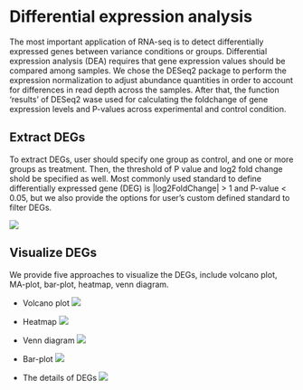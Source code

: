 # Differential expression analysis

The most important application of RNA-seq is to detect differentially expressed genes between variance conditions or groups. Differential expression analysis (DEA) requires that gene expression values should be compared among samples. We chose the DESeq2 package to perform the expression normalization to adjust abundance quantities in order to account for differences in read depth across the samples. After that, the function ‘results’ of DESeq2 wase used for calculating the foldchange of gene expression levels and P-values across experimental and control condition. 

## Extract DEGs

To extract DEGs, user should specify one group as control, and one or more groups as treatment. Then, the threshold of P value and log2 fold change shold be specified as well. Most commonly used standard to define differentially expressed gene (DEG) is |log2FoldChange| > 1 and P-value < 0.05, but we also provide the options for user’s custom defined standard to filter DEGs.

![](images/dea-de.jpeg)

## Visualize DEGs

We provide five approaches to visualize the DEGs, include volcano plot, MA-plot, bar-plot, heatmap, venn diagram.

- Volcano plot
![](images/dea-volcano.jpeg)
- Heatmap
![](images/dea-heatmap.jpeg)
- Venn diagram
![](images/dea-venn.jpeg)
- Bar-plot
![](images/dea-bar.jpeg)

- The details of DEGs
![](images/dea-tab.jpeg)